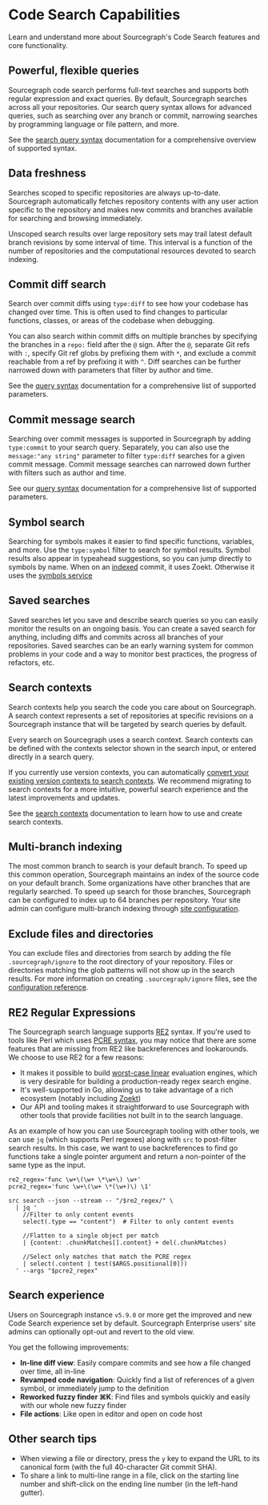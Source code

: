 # Code Search Capabilities

<p className="subtitle">Learn and understand more about Sourcegraph's Code Search features and core functionality.</p>

<LinkCards>
  <LinkCard href="https://about.sourcegraph.com/get-started?t=enterprise" imgSrc="https://sourcegraph.com/.assets/img/sourcegraph-mark.svg" imgAlt="Sourcegraph" title="Get single-tenant instance managed by Sourcegraph." description="Sign up and get a 30 day free trial for your team." />
</LinkCards>

## Powerful, flexible queries

Sourcegraph code search performs full-text searches and supports both regular expression and exact queries. By default, Sourcegraph searches across all your repositories. Our search query syntax allows for advanced queries, such as searching over any branch or commit, narrowing searches by programming language or file pattern, and more.

See the [search query syntax](/code-search/queries) documentation for a comprehensive overview of supported syntax.

## Data freshness

Searches scoped to specific repositories are always up-to-date. Sourcegraph automatically fetches repository contents with any user action specific to the repository and makes new commits and branches available for searching and browsing immediately.

Unscoped search results over large repository sets may trail latest default branch revisions by some interval of time. This interval is a function of the number of repositories and the computational resources devoted to search indexing.

## Commit diff search

Search over commit diffs using `type:diff` to see how your codebase has changed over time. This is often used to find changes to particular functions, classes, or areas of the codebase when debugging.

You can also search within commit diffs on multiple branches by specifying the branches in a `repo:` field after the `@` sign. After the `@`, separate Git refs with `:`, specify Git ref globs by prefixing them with `*`, and exclude a commit reachable from a ref by prefixing it with `^`. Diff searches can be further narrowed down with parameters that filter by author and time.

See the [query syntax](/code-search/queries#filters-diff-and-commit-searches-only) documentation for a comprehensive list of supported parameters.

## Commit message search

Searching over commit messages is supported in Sourcegraph by adding `type:commit` to your search query. Separately, you can also use the `message:"any string"` parameter to filter `type:diff` searches for a given commit message. Commit message searches can narrowed down further with filters such as author and time.

See our [query syntax](/code-search/queries#diff-and-commit-searches-only) documentation for a comprehensive list of supported parameters.

## Symbol search

Searching for symbols makes it easier to find specific functions, variables, and more. Use the `type:symbol` filter to search for symbol results. Symbol results also appear in typeahead suggestions, so you can jump directly to symbols by name. When on an [indexed](/admin/search#indexed-search) commit, it uses Zoekt. Otherwise it uses the [symbols service](/code-search/types/symbol)

## Saved searches

Saved searches let you save and describe search queries so you can easily monitor the results on an ongoing basis. You can create a saved search for anything, including diffs and commits across all branches of your repositories. Saved searches can be an early warning system for common problems in your code and a way to monitor best practices, the progress of refactors, etc.

## Search contexts

Search contexts help you search the code you care about on Sourcegraph. A search context represents a set of repositories at specific revisions on a Sourcegraph instance that will be targeted by search queries by default.

Every search on Sourcegraph uses a search context. Search contexts can be defined with the contexts selector shown in the search input, or entered directly in a search query.

If you currently use version contexts, you can automatically [convert your existing version contexts to search contexts](/admin/how-to/converting-version-contexts-to-search-contexts). We recommend migrating to search contexts for a more intuitive, powerful search experience and the latest improvements and updates.

See the [search contexts](/code-search/working/search_contexts) documentation to learn how to use and create search contexts.

## Multi-branch indexing

The most common branch to search is your default branch. To speed up this common operation, Sourcegraph maintains an index of the source code on your default branch. Some organizations have other branches that are regularly searched. To speed up search for those branches, Sourcegraph can be configured to index up to 64 branches per repository. Your site admin can configure multi-branch indexing through [site configuration](/admin/search#multi-branch-indexing).

## Exclude files and directories

You can exclude files and directories from search by adding the file `.sourcegraph/ignore` to the root directory of your repository. Files or directories matching the glob patterns will not show up in the search results. For more information on creating `.sourcegraph/ignore` files, see the [configuration reference](/admin/search#exclude-files-and-directories).

## RE2 Regular Expressions

The Sourcegraph search language supports [RE2](https://golang.org/s/re2syntax) syntax. If you're used to tools like Perl which uses [PCRE syntax](https://www.pcre.org/original/doc/html/pcresyntax.html), you may notice that there are some features that are missing from RE2 like backreferences and lookarounds. We choose to use RE2 for a few reasons:
- It makes it possible to build [worst-case linear](https://swtch.com/~rsc/regexp/regexp1.html) evaluation engines, which is very desirable for building a production-ready regex search engine.
- It's well-supported in Go, allowing us to take advantage of a rich ecosystem (notably including [Zoekt](https://github.com/sourcegraph/zoekt))
- Our API and tooling makes it straightforward to use Sourcegraph with other tools that provide facilities not built in to the search language.

As an example of how you can use Sourcegraph tooling with other tools, we can use `jq` (which supports Perl regexes) along with `src` to post-filter search results. In this case, we want to use backreferences to find go functions take a single pointer argument and return a non-pointer of the same type as the input.

```shell
re2_regex='func \w+\(\w+ \*\w+\) \w+'
pcre2_regex='func \w+\(\w+ \*(\w+)\) \1'

src search --json --stream -- "/$re2_regex/" \
  | jq '
    //Filter to only content events
    select(.type == "content")  # Filter to only content events

    //Flatten to a single object per match
    | {content: .chunkMatches[].content} + del(.chunkMatches)

    //Select only matches that match the PCRE regex
    | select(.content | test($ARGS.positional[0]))
  ' --args "$pcre2_regex"
```

## Search experience

Users on Sourcegraph instance `v5.9.0` or more get the improved and new Code Search experience set by default. Sourcegraph Enterprise users' site admins can optionally opt-out and revert to the old view.

You get the following improvements:

- **In-line diff view**: Easily compare commits and see how a file changed over time, all in-line
- **Revamped code navigation**: Quickly find a list of references of a given symbol, or immediately jump to the definition
- **Reworked fuzzy finder ⌘K**: Find files and symbols quickly and easily with our whole new fuzzy finder
- **File actions**: Like open in editor and open on code host

## Other search tips

- When viewing a file or directory, press the `y` key to expand the URL to its canonical form (with the full 40-character Git commit SHA).
- To share a link to multi-line range in a file, click on the starting line number and shift-click on the ending line number (in the left-hand gutter).
